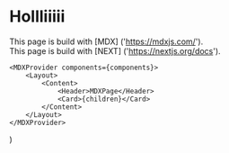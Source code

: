 

# Hollliiiii

 This page is build with [MDX] ('https://mdxjs.com/').  
 This page is build with [NEXT] ('https://nextjs.org/docs').

    <MDXProvider components={components}>
        <Layout>
            <Content>
                <Header>MDXPage</Header>
                <Card>{children}</Card>
            </Content>
        </Layout>
    </MDXProvider>
 )